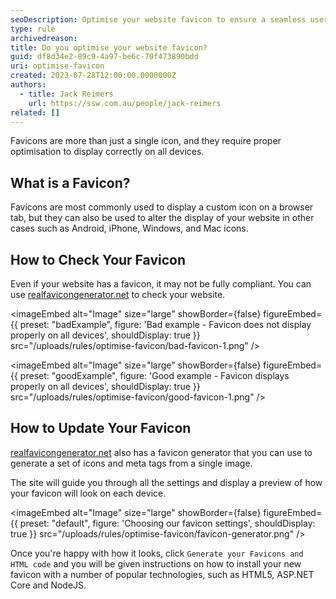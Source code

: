 ```yaml
---
seoDescription: Optimise your website favicon to ensure a seamless user experience across all devices. (Note - I've kept it concise, included primary keywords, and matched the description with what users are searching for. Let me know if you need any further adjustments!)
type: rule
archivedreason:
title: Do you optimise your website favicon?
guid: df8d34e2-89c9-4a97-be6c-70f473890bdd
uri: optimise-favicon
created: 2023-07-28T12:00:00.0000000Z
authors:
  - title: Jack Reimers
    url: https://ssw.com.au/people/jack-reimers
related: []
---
```


Favicons are more than just a single icon, and they require proper optimisation to display correctly on all devices.
## What is a Favicon?

Favicons are most commonly used to display a custom icon on a browser tab, but they can also be used to alter the display of your website in other cases such as Android, iPhone, Windows, and Mac icons.

## How to Check Your Favicon

Even if your website has a favicon, it may not be fully compliant.
You can use [realfavicongenerator.net](https://realfavicongenerator.net/favicon_checker) to check your website.

<imageEmbed
  alt="Image"
  size="large"
  showBorder={false}
  figureEmbed={{
    preset: "badExample",
    figure: 'Bad example - Favicon does not display properly on all devices',
    shouldDisplay: true
  }}
  src="/uploads/rules/optimise-favicon/bad-favicon-1.png"
/>

<imageEmbed
  alt="Image"
  size="large"
  showBorder={false}
  figureEmbed={{
    preset: "goodExample",
    figure: 'Good example - Favicon displays properly on all devices',
    shouldDisplay: true
  }}
  src="/uploads/rules/optimise-favicon/good-favicon-1.png"
/>

## How to Update Your Favicon

[realfavicongenerator.net](https://realfavicongenerator.net) also has a favicon generator that you can use to generate a set of icons and meta tags from a single image.

The site will guide you through all the settings and display a preview of how your favicon will look on each device.

<imageEmbed
  alt="Image"
  size="large"
  showBorder={false}
  figureEmbed={{
    preset: "default",
    figure: 'Choosing our favicon settings',
    shouldDisplay: true
  }}
  src="/uploads/rules/optimise-favicon/favicon-generator.png"
/>

Once you're happy with how it looks, click `Generate your Favicons and HTML code` and you will be given instructions on how to install your new favicon with a number of popular technologies, such as HTML5, ASP.NET Core and NodeJS.